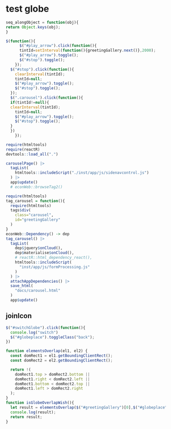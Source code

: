 
# test globe

```js
seq_alongObject = function(obj){
return Object.keys(obj);
}


```

```js
$(function(){
      $("#play_arrow").click(function(){
      tintId=setInterval(function(){greetingGallery.next()},2000);
      $("#play_arrow").toggle();
      $("#stop").toggle();
    });
  $("#stop").click(function(){
    clearInterval(tintId);
    tintId=null;
    $("#play_arrow").toggle();
    $("#stop").toggle();
  });
  $(".carousel").click(function(){
  if(tintId!=null){
  clearInterval(tintId);
    tintId=null;
    $("#play_arrow").toggle();
    $("#stop").toggle();
  }
  })
    });

```



```r
require(htmltools)
require(reactR)
devtools::load_all(".")

carouselPage() |> 
  tagList(
    htmltools::includeScript("./inst/app/js/sidenavcontrol.js")
  ) |>
  app$update()
  # econWeb::browseTag2()
```



```r
require(htmltools)
tag_carousel = function(){
  require(htmltools)
  tags$div(
    class="carousel",
    id="greetingGallery"
  )
}
econWeb::Dependency() -> dep
tag_carousel() |>
  tagList(
    dep$jquery$onCloud(),
    dep$materialise$onCloud(),
    # reactR::html_dependency_react(),
    htmltools::includeScript(
      "inst/app/js/formProcessing.js"
    )
  ) |>
  attachAppDependencies() |>
  save_html(
    "docs/carousel.html"
  )
  app$update()
```

## joinIcon


```js
$("#switchGlobe").click(function(){
  console.log("switch")
  $("#globeplace").toggleClass("back");
})

```


```js
function elementsOverlap(el1, el2) {
  const domRect1 = el1.getBoundingClientRect();
  const domRect2 = el2.getBoundingClientRect();

  return !(
    domRect1.top > domRect2.bottom ||
    domRect1.right < domRect2.left ||
    domRect1.bottom < domRect2.top ||
    domRect1.left > domRect2.right
  );
}
function isGlobeOverlapWish(){
  let result = elementsOverlap($("#greetingGallery")[0],$("#globeplace")[0])
  console.log(result);
  return result;
}
```







